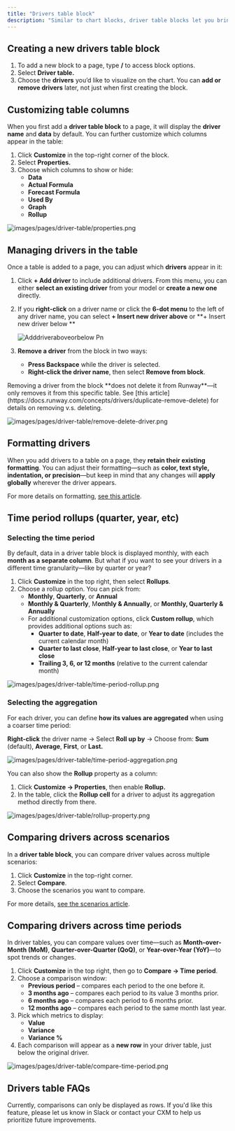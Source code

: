 ```yaml
---
title: "Drivers table block"
description: "Similar to chart blocks, driver table blocks let you bring in drivers from across Runway onto a single page—but instead of visualizing them as charts, they are displayed in a table format."
---
```


## Creating a new drivers table block

1. To add a new block to a page, type **/** to access block options.
2. Select **Driver table.**
3. Choose the **drivers** you’d like to visualize on the chart. You can **add or remove drivers** later, not just when first creating the block.

## Customizing table columns

When you first add a **driver table block** to a page, it will display the **driver name** and **data** by default. You can further customize which columns appear in the table:

1. Click **Customize** in the top-right corner of the block.
2. Select **Properties.**
3. Choose which columns to show or hide:
   - **Data**
   - **Actual Formula**
   - **Forecast Formula**
   - **Used By**
   - **Graph**
   - **Rollup**

![images/pages/driver-table/properties.png](/images/pages/driver-table/properties.png)

## Managing drivers in the table

Once a table is added to a page, you can adjust which **drivers** appear in it:

1. Click **\+ Add driver** to include additional drivers. From this menu, you can either **select an existing driver** from your model or **create a new one** directly.
2. If you **right-click** on a driver name or click the **6-dot menu** to the left of any driver name, you can select **\+ Insert new driver above** or **\+ Insert new driver below **

   ![Adddriveraboveorbelow Pn](/images/drivers/basics/adddriveraboveorbelow.png)
3. **Remove a driver** from the block in two ways:
   - **Press Backspace** while the driver is selected.
   - **Right-click the driver name**, then select **Remove from block**.

<Check>
  Removing a driver from the block **does not delete it from Runway**—it only removes it from this specific table. See [this article](https://docs.runway.com/concepts/drivers/duplicate-remove-delete) for details on removing v.s. deleting.
</Check>

![images/pages/driver-table/remove-delete-driver.png](/images/pages/driver-table/remove-delete-driver.png)

## Formatting drivers

When you add drivers to a table on a page, they **retain their existing formatting**. You can adjust their formatting—such as **color, text style, indentation, or precision**—but keep in mind that any changes will **apply globally** wherever the driver appears.

For more details on formatting, [see this article](https://docs.runway.com/concepts/drivers/driver-formatting).

## Time period rollups (quarter, year, etc)

### Selecting the time period

By default, data in a driver table block is displayed monthly, with each **month as a separate column**. But what if you want to see your drivers in a different time granularity—like by quarter or year?

1. Click **Customize** in the top right, then select **Rollups**.
2. Choose a rollup option. You can pick from:
   - **Monthly**, **Quarterly**, or **Annual**
   - **Monthly & Quarterly**, M**onthly & Annually**, or **Monthly, Quarterly & Annually**
   - For additional customization options, click **Custom rollup**, which provides additional options such as:
     - **Quarter to date**, **Half-year to date**, or **Year to date** (includes the current calendar month)
     - **Quarter to last close**, **Half-year to last close**, or **Year to last close**
     - **Trailing 3, 6, or 12 months** (relative to the current calendar month)

![images/pages/driver-table/time-period-rollup.png](/images/pages/driver-table/time-period-rollup.png)

### Selecting the aggregation

For each driver, you can define **how its values are aggregated** when using a coarser time period:

**Right-click** the driver name → Select **Roll up by** → Choose from: **Sum** (default), **Average**, **First**, or **Last.**

![images/pages/driver-table/time-period-aggregation.png](/images/pages/driver-table/time-period-aggregation.png)

You can also show the **Rollup** property as a column:

1. Click **Customize → Properties**, then enable **Rollup.**
2. In the table, click the **Rollup cell** for a driver to adjust its aggregation method directly from there.

![images/pages/driver-table/rollup-property.png](/images/pages/driver-table/rollup-property.png)

## Comparing drivers across scenarios

In a **driver table block**, you can compare driver values across multiple scenarios:

1. Click **Customize** in the top-right corner.
2. Select **Compare**.
3. Choose the scenarios you want to compare.

For more details, [see the scenarios article](https://docs.runway.com/concepts/scenarios#comparing-scenarios).

## Comparing drivers across time periods

In driver tables, you can compare values over time—such as **Month-over-Month (MoM)**, **Quarter-over-Quarter (QoQ)**, or **Year-over-Year (YoY)**—to spot trends or changes.

1. Click **Customize** in the top right, then go to **Compare → Time period**.
2. Choose a comparison window:
   - **Previous period** – compares each period to the one before it.
   - **3 months ago** – compares each period to its value 3 months prior.
   - **6 months ago** – compares each period to 6 months prior.
   - **12 months ago** – compares each period to the same month last year.
3. Pick which metrics to display:
   - **Value**
   - **Variance**
   - **Variance %**
4. Each comparison will appear as a **new row** in your driver table, just below the original driver.

![images/pages/driver-table/compare-time-period.png](/images/pages/driver-table/compare-time-period.png)

## Drivers table FAQs

<Accordion title="Can time period comparisons be displayed as columns instead of rows?" icon="sparkles">
  Currently, comparisons can only be displayed as rows. If you'd like this feature, please let us know in Slack or contact your CXM to help us prioritize future improvements.
</Accordion>